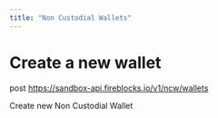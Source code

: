 ```yaml
---
title: "Non Custodial Wallets"
---
```

  
  # Create a new wallet

post https://sandbox-api.fireblocks.io/v1/ncw/wallets

Create new Non Custodial Wallet